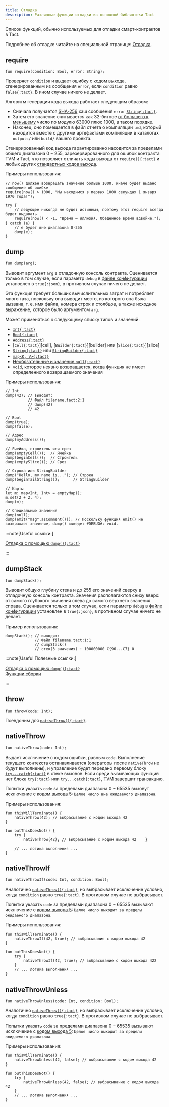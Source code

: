 ```yaml
---
title: Отладка
description: Различные функции отладки из основной библиотеки Tact
---
```


Список функций, обычно используемых для отладки смарт-контрактов в Tact.

Подробнее об отладке читайте на специальной странице: [Отладка](/ru/book/debug).

## require

```tact
fun require(condition: Bool, error: String);
```

Проверяет `condition` и выдает ошибку с [кодом выхода](/ru/book/exit-codes), сгенерированным из сообщения `error`, если `condition` равно `false{:tact}`. В ином случае ничего не делает.

Алгоритм генерации кода выхода работает следующим образом:

- Сначала получается [SHA-256](https://en.wikipedia.org/wiki/SHA-2#Hash_standard) хэш сообщения `error` [`String{:tact}`][p].
- Затем его значение считывается как 32-битное [от большего к меньшему](https://en.wikipedia.org/wiki/Endianness) число по модулю $63000$ плюс $1000$, в таком порядке.
- Наконец, оно помещается в файл отчета о компиляции `.md`, который находится вместе с другими артефактами компиляции в каталогах `outputs/` или `build/` вашего проекта.

Сгенерированный код выхода гарантированно находится за пределами общего диапазона $0 - 255$, зарезервированного для ошибок контракта TVM и Tact, что позволяет отличать коды выхода от `require(){:tact}` и любых других [стандартных кодов выхода](/ru/book/exit-codes).

Примеры использования:

```tact
// now() должен возвращать значение больше 1000, иначе будет выдано сообщение об ошибке
require(now() > 1000, "Мы находимся в первых 1000 секундах 1 января 1970 года!");

try {
    // ледующее никогда не будет истинным, поэтому этот require всегда будет выдавать
    require(now() < -1, "Время — иллюзия. Обеденное время вдвойне.");
} catch (e) {
    // e будет вне диапазона 0-255
    dump(e);
}
```

## dump

```tact
fun dump(arg);
```

Выводит аргумент `arg` в отладочную консоль контракта. Оценивается только в том случае, если параметр `debug` в [файле конфигурации](/ru/book/config) установлен в `true{:json}`, в противном случае ничего не делает.

Эта функция требует больших вычислительных затрат и потребляет много газа, поскольку она выводит место, из которого она была вызвана, т. е. имя файла, номера строк и столбцов, а также исходное выражение, которое было аргументом `arg`.

Может применяться к следующему списку типов и значений:

- [`Int{:tact}`][int]
- [`Bool{:tact}`][bool]
- [`Address{:tact}`][p]
- [`Cell{:tact}`][cell], [`Builder{:tact}`][builder] или [`Slice{:tact}`][slice]
- [`String{:tact}`][p] или [`StringBuilder{:tact}`][p]
- [`map<K, V>{:tact}`](/ru/book/maps)
- [Необязательные и значение `null{:tact}`](/ru/book/optionals)
- `void`, которое неявно возвращается, когда функция не имеет определенного возвращаемого значения

Примеры использования:

```tact
// Int
dump(42); // выводит:
          // Файл filename.tact:2:1
          // dump(42)
          // 42

// Bool
dump(true);
dump(false);

// Адрес
dump(myAddress());

// Ячейка, строитель или срез
dump(emptyCell());  // Ячейка
dump(beginCell());  // Строитель
dump(emptySlice()); // Срез

// Строка или StringBuilder
dump("Hello, my name is..."); // Строка
dump(beginTailString());      // StringBuilder

// Карты
let m: map<Int, Int> = emptyMap();
m.set(2 + 2, 4);
dump(m);

// Специальные значения
dump(null);
dump(emit("msg".asComment())); // Поскольку функция emit() не возвращает значение, dump() выведет #DEBUG#: void.
```

:::note[Useful ссылки:]

  [Отладка с помощью `dump(){:tact}`](/ru/book/debug#tests-dump)

:::

## dumpStack

```tact
fun dumpStack();
```

Выводит общую глубину стека и до $255$ его значений сверху в отладочную консоль контракта. Значения располагаются снизу вверх: от самого глубокого значения слева до самого верхнего значения справа. Оценивается только в том случае, если параметр `debug` в [файле конфигурации](/ru/book/config) установлен в `true{:json}`, в противном случае ничего не делает.

Пример использования:

```tact
dumpStack(); // выводит:
             // Файл filename.tact:1:1
             // dumpStack()
             // стек(3 значения) : 100000000 C{96...C7} 0
```

:::note[Useful Полезные ссылки:]

  [Отладка с помощью `dump(){:tact}`](/ru/book/debug#tests-dump)\
[Функции сборки](/ru/book/assembly-functions)

:::

## throw

```tact
fun throw(code: Int);
```

Псевдоним для [`nativeThrow(){:tact}`](#nativethrow).

## nativeThrow

```tact
fun nativeThrow(code: Int);
```

Выдает исключение с кодом ошибки, равным `code`. Выполнение текущего контекста останавливается (операторы после `nativeThrow` не будут выполнены), и управление будет передано первому блоку [`try...catch{:tact}`](/ru/book/statements#try-catch) в стеке вызовов. Если среди вызывающих функций нет блока `try{:tact}` или `try...catch{:tact}`, [TVM](https://docs.ton.org/learn/tvm-instructions/tvm-overview) завершит транзакцию.

Попытки указать `code` за пределами диапазона $0 - 65535$ вызовут исключение с [кодом выхода 5](/ru/book/exit-codes#5): `Целое число вне ожидаемого диапазона`.

Примеры использования:

```tact {2,7}
fun thisWillTerminate() {
    nativeThrow(42); // выбрасывание с кодом выхода 42
}

fun butThisDoesNot() {
    try {
        nativeThrow(42); // выбрасывание с кодом выхода 42    }

    // ... логика выполнения ...
}
```

## nativeThrowIf

```tact
fun nativeThrowIf(code: Int, condition: Bool);
```

Аналогично [`nativeThrow(){:tact}`](#nativethrow), но выбрасывает исключение условно, когда `condition` равно `true{:tact}`. В противном случае не выбрасывает.

Попытки указать `code` за пределами диапазона $0 - 65535$ вызывают исключение с [кодом выхода 5](/ru/book/exit-codes#5): `Целое число выходит за пределы ожидаемого диапазона`.

Примеры использования:

```tact {2,7}
fun thisWillTerminate() {
    nativeThrowIf(42, true); // выбрасывание с кодом выхода 42
}

fun butThisDoesNot() {
    try {
        nativeThrowIf(42, true); // выбрасывание с кодом выхода 422
    }
    // ... логика выполнения ...
}
```

## nativeThrowUnless

```tact
fun nativeThrowUnless(code: Int, condition: Bool);
```

Аналогично [`nativeThrow(){:tact}`](#nativethrow), но выбрасывает исключение условно, когда `condition` равно `true{:tact}`. В противном случае не выбрасывает.

Попытки указать `code` за пределами диапазона $0 - 65535$ вызывают исключение с [кодом выхода 5](/ru/book/exit-codes#5): `Целое число выходит за пределы ожидаемого диапазона`.

Примеры использования:

```tact {2,7}
fun thisWillTerminate() {
    nativeThrowUnless(42, false); // выбрасывание с кодом выхода 42
}

fun butThisDoesNot() {
    try {
        nativeThrowUnless(42, false); // выбрасывание с кодом выхода 42
    }
    // ... логика выполнения ...
}
```

[p]: /ru/book/types#primitive-types
[bool]: /ru/book/types#booleans
[int]: /ru/book/integers
[клетка]: /ru/book/cells#cells
[строитель]: /ru/book/cells#builders
[нарезать]: /ru/book/cells#slices
